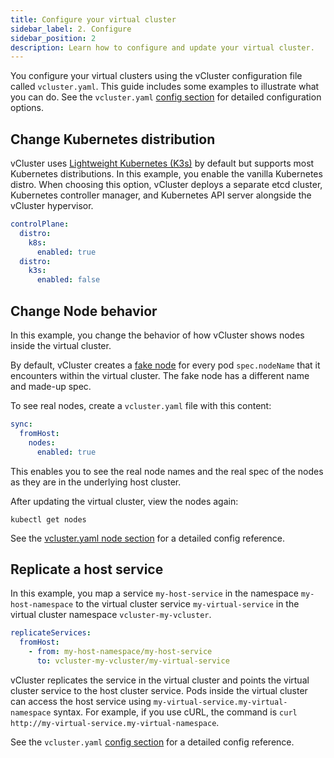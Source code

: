 ```yaml
---
title: Configure your virtual cluster
sidebar_label: 2. Configure
sidebar_position: 2
description: Learn how to configure and update your virtual cluster.
---
```




You configure your virtual clusters using the vCluster configuration file called `vcluster.yaml`. This guide includes some examples to illustrate what you can do. See the `vcluster.yaml` [config section](/vcluster-yaml/README.mdx) for detailed configuration options.

## Change Kubernetes distribution

vCluster uses [Lightweight Kubernetes (K3s)](https://k3s.io/) by default but supports most Kubernetes distributions. In this example, you enable the vanilla Kubernetes distro. When choosing this option, vCluster deploys a separate etcd cluster, Kubernetes controller manager, and Kubernetes API server alongside the vCluster hypervisor.

```yaml
controlPlane:
  distro:
    k8s:
      enabled: true
  distro:
    k3s:
      enabled: false
```

<DeployChangesFrag/>

## Change Node behavior

In this example, you change the behavior of how vCluster shows nodes inside the virtual cluster.

By default, vCluster creates a [fake node](/architecture/nodes.mdx) for every pod `spec.nodeName` that it encounters within the virtual cluster. The fake node has a different name and made-up spec.

To see real nodes, create a `vcluster.yaml` file with this content:

```yaml
sync:
  fromHost:
    nodes:
      enabled: true
```

This enables you to see the real node names and the real spec of the nodes as they are in the underlying host cluster.

<DeployChangesFrag/>


After updating the virtual cluster, view the nodes again:

`kubectl get nodes`

See the [vcluster.yaml node section](/vcluster-yaml/sync/from-host/nodes.mdx) for a detailed config reference.


## Replicate a host service

In this example, you map a service `my-host-service` in the namespace `my-host-namespace` to the virtual cluster service `my-virtual-service` in the virtual cluster namespace `vcluster-my-vcluster`.

```yaml
replicateServices:
  fromHost:
    - from: my-host-namespace/my-host-service
      to: vcluster-my-vcluster/my-virtual-service
```

<DeployChangesFrag/>

vCluster replicates the service in the virtual cluster and points the virtual cluster service to the host cluster service. Pods inside the virtual cluster can access the host service using `my-virtual-service.my-virtual-namespace` syntax. For example, if you use cURL, the command is `curl http://my-virtual-service.my-virtual-namespace`.

See the `vcluster.yaml` [config section](/vcluster-yaml/networking/replicate-services.mdx) for a detailed config reference.
